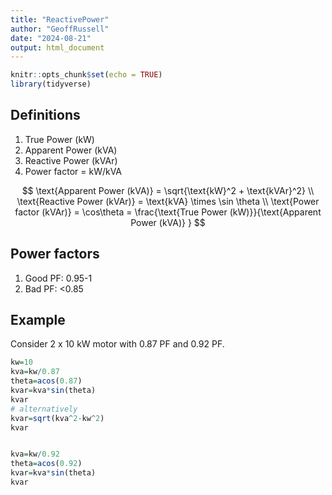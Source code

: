 ```yaml
---
title: "ReactivePower"
author: "GeoffRussell"
date: "2024-08-21"
output: html_document
---
```


```r
knitr::opts_chunk$set(echo = TRUE)
library(tidyverse)
```

## Definitions 

1. True Power (kW)
2. Apparent Power (kVA)
3. Reactive Power (kVAr)
4. Power factor = kW/kVA


$$
\text{Apparent Power (kVA)} = \sqrt{\text{kW}^2 + \text{kVAr}^2} \\
\text{Reactive Power (kVAr)} = \text{kVA} \times \sin \theta \\
\text{Power factor (kVAr)} = \cos\theta = \frac{\text{True Power (kW)}}{\text{Apparent Power (kVA)} }
$$

## Power factors 

1. Good PF: 0.95-1
3. Bad PF: <0.85 

## Example

Consider 2 x 10 kW motor with 0.87 PF and 0.92 PF.

```r
kw=10
kva=kw/0.87
theta=acos(0.87)
kvar=kva*sin(theta)
kvar
# alternatively
kvar=sqrt(kva^2-kw^2)
kvar


kva=kw/0.92
theta=acos(0.92)
kvar=kva*sin(theta)
kvar
```




